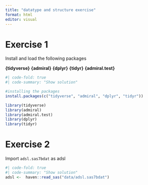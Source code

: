 ```yaml
---
title: "datatype and structure exercise"
format: html
editor: visual
---
```


# Exercise 1

Install and load the following packages

**{tidyverse}** **{admiral}** **{dplyr}** **{tidyr}** **{admiral.test}**

```r
#| code-fold: true
#| code-summary: "Show solution"

#installing the packages
install.packages(c("tidyverse", "admiral", "dplyr", "tidyr"))

library(tidyverse)
library(admiral)
library(admiral.test)
library(dplyr)
library(tidyr)
```

# Exercise 2

Import `adsl.sas7bdat` as adsl

```r
#| code-fold: true
#| code-summary: "Show solution"
adsl <-  haven::read_sas("data/adsl.sas7bdat")
```
